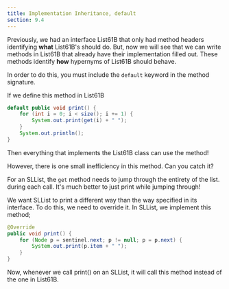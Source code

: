 ```yaml
---
title: Implementation Inheritance, default
section: 9.4
---
```


Previously, we had an interface List61B that only had method headers identifying **what** List61B's should do. But, now we will see that we can write methods in List61B that already have their implementation filled out. These methods identify **how** hypernyms of List61B should behave.

In order to do this, you must include the `default` keyword in the method signature.

If we define this method in List61B

```java
default public void print() {
    for (int i = 0; i < size(); i += 1) {
        System.out.print(get(i) + " ");
    }
    System.out.println();
}
```

Then everything that implements the List61B class can use the method!

However, there is one small inefficiency in this method. Can you catch it?

For an SLList, the `get` method needs to jump through the entirety of the list. during each call. It's much better to just print while jumping through!

We want SLList to print a different way than the way specified in its interface. To do this, we need to override it. In SLList, we implement this method;

```java
@Override
public void print() {
    for (Node p = sentinel.next; p != null; p = p.next) {
        System.out.print(p.item + " ");
    }
}
```

Now, whenever we call print() on an SLList, it will call this method instead of the one in List61B.
